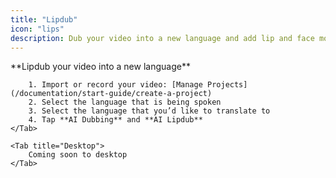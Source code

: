 ```yaml
---
title: "Lipdub"
icon: "lips"
description: Dub your video into a new language and add lip and face movements to match the new language
---
```


<Tabs>
    <Tab title="iOS">
        **Lipdub your video into a new language**

        1. Import or record your video: [Manage Projects](/documentation/start-guide/create-a-project)
        2. Select the language that is being spoken
        3. Select the language that you’d like to translate to
        4. Tap **AI Dubbing** and **AI Lipdub**
    </Tab>

    <Tab title="Desktop">
        Coming soon to desktop
    </Tab>
</Tabs>